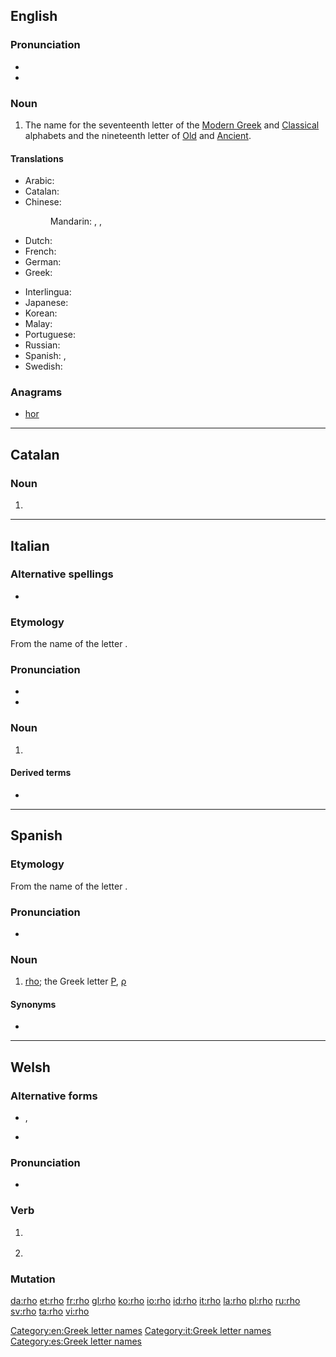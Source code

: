 ==English==
{{letter_disp2|pi|[[image:Greek_uc_rho.png|31px]][[image:Greek_lc_rho.png|27px]] |sigma|ῥῶ|Ρ|ρ}}

===Pronunciation===
* {{audio|en-us-rho.ogg|Audio (US)|lang=en}}
* {{rhymes|əʊ|lang=en}}

===Noun===
{{en-noun}}

# The name for the seventeenth letter of the [[Modern Greek]] and [[Classical Greek|Classical]] alphabets and the nineteenth letter of [[Old Greek|Old]] and [[Ancient Greek|Ancient]].

====Translations====
{{trans-top|letter of Greek alphabet}}
* Arabic: {{t|ar|رُو|m}}
* Catalan: {{t|ca|ro|f}}
* Chinese:
*: Mandarin: {{t+|cmn|肉|tr=ròu|sc=Hani}}, {{t+|cmn|若|tr=ruò|sc=Hani}}, {{t+|cmn|柔|tr=róu|sc=Hani}}
* Dutch: {{t|nl|rho|m|f}}
* French: {{t+|fr|rhô|m}}
* German: {{t+|de|Rho|n}}
* Greek: {{t+|el|ρο|n}}
{{trans-mid}}
* Interlingua: {{t|ia|rho}}
* Japanese: {{t+|ja|ロー|tr=rō|sc=Jpan}}
* Korean: {{t+|ko|로|sc=Kore}}
* Malay: {{t|ms|ro}}
* Portuguese: {{t|pt|rô|m}}
* Russian: {{t+|ru|ро|n}}
* Spanish: {{t+|es|ro|f}}, {{t|es|rho|f}}
* Swedish: {{t+|sv|rho}}
{{trans-bottom}}

===Anagrams===
* [[hor#English|hor]]
[[Category:en:Greek letter names]]
----

==Catalan==

===Noun===
{{ca-noun|f}}

# {{alternative spelling of|ro|lang=ca}}
----
==Italian==

===Alternative spellings===
* {{l|it|ro}}

===Etymology===
From the name of the {{etyl|grc|it}} letter {{m|grc|ῥῶ}}.

===Pronunciation===
* {{IPA|/rɔ/|[r̺ɔ]|lang=it}}
* {{hyphenation|rò|lang=it}}

===Noun===
{{wikipedia|lang=it}}
{{head|it|noun|g=m|g2=f|invariable}}

# {{l|en|rho}} {{qualifier|Greek letter|lang=it}}

====Derived terms====
* {{l|it|rotacismo}}

[[Category:it:Greek letter names]]
----
==Spanish==

===Etymology===
From the name of the {{etyl|grc|es}} letter {{m|grc|ῥῶ}}.

===Pronunciation===
* {{es-pronunc}}

===Noun===
{{es-noun|f}}

# [[rho]]; the Greek letter [[Ρ]], [[ρ]]

====Synonyms====
* {{l|es|ro}}

[[Category:es:Greek letter names]]

----
==Welsh==

===Alternative forms===
* {{sense|subjunctive}} {{l|cy|rhoddo}}, {{l|cy|rhotho}}
* {{sense|imperative}} {{l|cy|dyro}}

===Pronunciation===
* {{IPA|[r̥oː]|lang=cy}}

===Verb===
{{head|cy|verb form}}

# {{lb|cy|literary}} {{inflection of|rhoi||3|s|subj|lang=cy}}
# {{lb|cy|literary}} {{inflection of|rhoi||2|s|impr|lang=cy}}

===Mutation===
{{cy-mut-rh|o}}

[[da:rho]]
[[et:rho]]
[[fr:rho]]
[[gl:rho]]
[[ko:rho]]
[[io:rho]]
[[id:rho]]
[[it:rho]]
[[la:rho]]
[[pl:rho]]
[[ru:rho]]
[[sv:rho]]
[[ta:rho]]
[[vi:rho]]